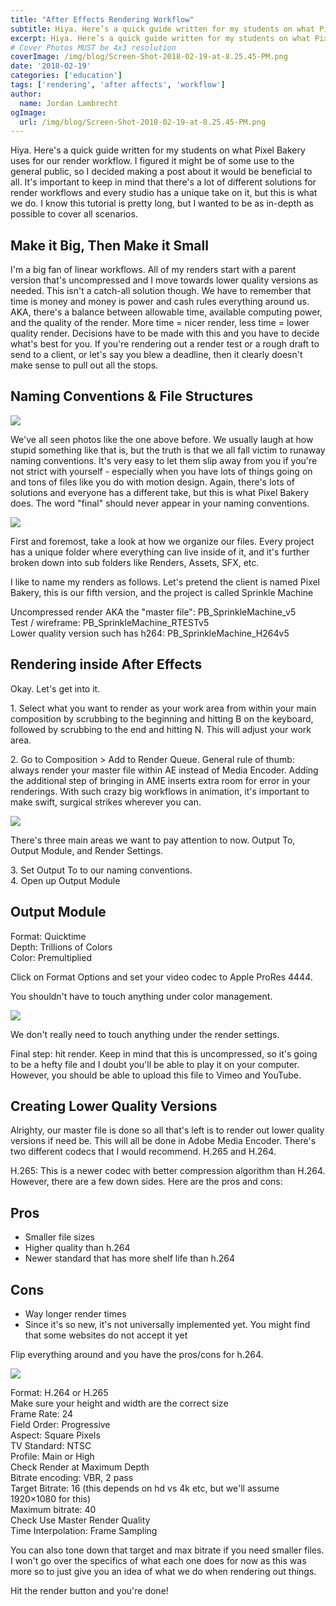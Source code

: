 ```yaml
---
title: "After Effects Rendering Workflow"
subtitle: Hiya. Here’s a quick guide written for my students on what Pixel Bakery uses for our render workflow.
excerpt: Hiya. Here’s a quick guide written for my students on what Pixel Bakery uses for our render workflow.
# Cover Photos MUST be 4x3 resolution
coverImage: /img/blog/Screen-Shot-2018-02-19-at-8.25.45-PM.png
date: '2018-02-19'
categories: ['education']
tags: ['rendering', 'after affects', 'workflow']
author:
  name: Jordan Lambrecht
ogImage:
  url: /img/blog/Screen-Shot-2018-02-19-at-8.25.45-PM.png
---
```

Hiya. Here's a quick guide written for my students on what Pixel Bakery uses for our render workflow. I figured it might be of some use to the general public, so I decided making a post about it would be beneficial to all. It's important to keep in mind that there's a lot of different solutions for render workflows and every studio has a unique take on it, but this is what we do. I know this tutorial is pretty long, but I wanted to be as in-depth as possible to cover all scenarios.

## Make it Big, Then Make it Small

I'm a big fan of linear workflows. All of my renders start with a parent version that's uncompressed and I move towards lower quality versions as needed. This isn't a catch-all solution though. We have to remember that time is money and money is power and cash rules everything around us. AKA, there's a balance between allowable time, available computing power, and the quality of the render. More time = nicer render, less time = lower quality render. Decisions have to be made with this and you have to decide what's best for you. If you're rendering out a render test or a rough draft to send to a client, or let's say you blew a deadline, then it clearly doesn't make sense to pull out all the stops.

## Naming Conventions & File Structures

![](/img/blog/Screen-Shot-2016-09-12-at-20.27.35.png)

We've all seen photos like the one above before. We usually laugh at how stupid something like that is, but the truth is that we all fall victim to runaway naming conventions. It's very easy to let them slip away from you if you're not strict with yourself - especially when you have lots of things going on and tons of files like you do with motion design. Again, there's lots of solutions and everyone has a different take, but this is what Pixel Bakery does. The word "final" should never appear in your naming conventions.

![](/img/blog/Screen-Shot-2018-02-18-at-3.38.06-PM.png)

First and foremost, take a look at how we organize our files. Every project has a unique folder where everything can live inside of it, and it's further broken down into sub folders like Renders, Assets, SFX, etc.

I like to name my renders as follows. Let's pretend the client is named Pixel Bakery, this is our fifth version, and the project is called Sprinkle Machine

Uncompressed render AKA the "master file": PB_SprinkleMachine_v5\
Test / wireframe: PB_SprinkleMachine_RTESTv5\
Lower quality version such has h264: PB_SprinkleMachine_H264v5

## Rendering inside After Effects

Okay. Let's get into it.

1\. Select what you want to render as your work area from within your main composition by scrubbing to the beginning and hitting B on the keyboard, followed by scrubbing to the end and hitting N. This will adjust your work area.

2\. Go to Composition > Add to Render Queue. General rule of thumb: always render your master file within AE instead of Media Encoder. Adding the additional step of bringing in AME inserts extra room for error in your renderings. With such crazy big workflows in animation, it's important to make swift, surgical strikes wherever you can.

![](/img/blog/Screen-Shot-2018-02-18-at-4.06.03-PM.png)

There's three main areas we want to pay attention to now. Output To, Output Module, and Render Settings.

3\. Set Output To to our naming conventions.\
4\. Open up Output Module

## Output Module

Format: Quicktime\
Depth: Trillions of Colors\
Color: Premultiplied

Click on Format Options and set your video codec to Apple ProRes 4444.

You shouldn't have to touch anything under color management.

![](/img/blog/Screen-Shot-2018-02-18-at-4.35.31-PM.png)

We don't really need to touch anything under the render settings.

Final step: hit render. Keep in mind that this is uncompressed, so it's going to be a hefty file and I doubt you'll be able to play it on your computer. However, you should be able to upload this file to Vimeo and YouTube.

## Creating Lower Quality Versions

Alrighty, our master file is done so all that's left is to render out lower quality versions if need be. This will all be done in Adobe Media Encoder. There's two different codecs that I would recommend. H.265 and H.264.

H.265: This is a newer codec with better compression algorithm than H.264. However, there are a few down sides. Here are the pros and cons:

## Pros

-   Smaller file sizes
-   Higher quality than h.264
-   Newer standard that has more shelf life than h.264

## Cons

-   Way longer render times
-   Since it's so new, it's not universally implemented yet. You might find that some websites do not accept it yet

Flip everything around and you have the pros/cons for h.264.

![](/img/blog/Screen-Shot-2018-02-19-at-8.25.45-PM.png)

Format: H.264 or H.265\
Make sure your height and width are the correct size\
Frame Rate: 24\
Field Order: Progressive\
Aspect: Square Pixels\
TV Standard: NTSC\
Profile: Main or High\
Check Render at Maximum Depth\
Bitrate encoding: VBR, 2 pass\
Target Bitrate: 16 (this depends on hd vs 4k etc, but we'll assume 1920×1080 for this)\
Maximum bitrate: 40\
Check Use Master Render Quality\
Time Interpolation: Frame Sampling

You can also tone down that target and max bitrate if you need smaller files. I won't go over the specifics of what each one does for now as this was more so to just give you an idea of what we do when rendering out things.

Hit the render button and you're done!
